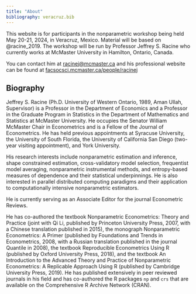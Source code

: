 ```yaml
---
title: "About"
bibliography: veracruz.bib
---
```


This website is for participants in the nonparametric workshop being held May 20-21, 2024, in Veracruz, Mexico. Material will be based on @racine_2019. The workshop will be run by Professor Jeffrey S. Racine who currently works at McMaster University in Hamilton, Ontario, Canada.

You can contact him at <a href="mailto:racinej@mcmaster.ca">racinej\@mcmaster.ca</a> and his professional website can be found at <a href="https://facsocsci.mcmaster.ca/people/racinej">facsocsci.mcmaster.ca/people/racinej</a>

## Biography

Jeffrey S. Racine (Ph.D. University of Western Ontario, 1989, Aman Ullah, Supervisor) is a Professor in the Department of Economics and a Professor in the Graduate Program in Statistics in the Department of Mathematics and Statistics at McMaster University. He occupies the Senator William McMaster Chair in Econometrics and is a Fellow of the Journal of Econometrics. He has held previous appointments at Syracuse University, the University of South Florida, the University of California San Diego (two-year visiting appointment), and York University.

His research interests include nonparametric estimation and inference, shape constrained estimation, cross-validatory model selection, frequentist model averaging, nonparametric instrumental methods, and entropy-based measures of dependence and their statistical underpinnings. He is also interested in parallel distributed computing paradigms and their application to computationally intensive nonparametric estimators.

He is currently serving as an Associate Editor for the journal Econometric Reviews.

He has co-authored the textbook Nonparametric Econometrics: Theory and Practice (joint with Qi Li, published by Princeton University Press, 2007, with a Chinese translation published in 2015), the monograph Nonparametric Econometrics: A Primer (published by Foundations and Trends in Econometrics, 2008, with a Russian translation published in the journal Quantile in 2008), the textbook Reproducible Econometrics Using R (published by Oxford University Press, 2018), and the textbook An Introduction to the Advanced Theory and Practice of Nonparametric Econometrics: A Replicable Approach Using R (published by Cambridge University Press, 2019). He has published extensively in peer reviewed journals in his field and has co-authored the R packages `np` and `crs` that are available on the Comprehensive R Archive Network (CRAN).
